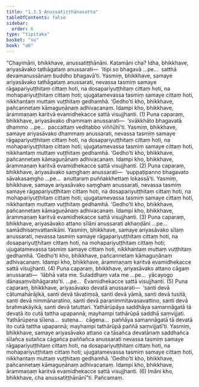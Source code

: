 ```yaml
---
title: "1.3.5 Anussatiṭṭhānasutta"
tableOfContents: false
sidebar:
  order: 6
type: "tipitaka"
basket: "su"
book: "a6"
---
```



<DynamicBreadcrumb />

<Division number="25" book="a6" bookNo="16" page="275">

<Paragraph number="150" book="a6">
“Chayimāni, bhikkhave, anussatiṭṭhānāni. Katamāni cha? Idha, bhikkhave, ariyasāvako tathāgataṃ anussarati—  ‘itipi so bhagavā …pe…  satthā devamanussānaṃ buddho bhagavā’ti. Yasmiṃ, bhikkhave, samaye ariyasāvako tathāgataṃ anussarati, nevassa tasmiṃ samaye rāgapariyuṭṭhitaṃ cittaṃ hoti, na dosapariyuṭṭhitaṃ cittaṃ hoti, na mohapariyuṭṭhitaṃ cittaṃ hoti; ujugatamevassa tasmiṃ samaye cittaṃ hoti, nikkhantaṃ muttaṃ vuṭṭhitaṃ gedhamhā. ‘Gedho’ti kho, bhikkhave, pañcannetaṃ kāmaguṇānaṃ adhivacanaṃ. Idampi kho, bhikkhave, ārammaṇaṃ karitvā evamidhekacce sattā visujjhanti. (1)
</Paragraph>

<Paragraph number="151" book="a6">
Puna caparaṃ, bhikkhave, ariyasāvako dhammaṃ anussarati—  ‘svākkhāto bhagavatā dhammo …pe…  paccattaṃ veditabbo viññūhī’ti. Yasmiṃ, bhikkhave, samaye ariyasāvako dhammaṃ anussarati, nevassa tasmiṃ samaye rāgapariyuṭṭhitaṃ cittaṃ hoti, na dosapariyuṭṭhitaṃ cittaṃ hoti, na mohapariyuṭṭhitaṃ cittaṃ hoti; ujugatamevassa tasmiṃ samaye cittaṃ hoti, nikkhantaṃ muttaṃ vuṭṭhitaṃ gedhamhā. ‘Gedho’ti kho, bhikkhave, pañcannetaṃ kāmaguṇānaṃ adhivacanaṃ. Idampi kho, bhikkhave, ārammaṇaṃ karitvā evamidhekacce sattā visujjhanti. (2)
</Paragraph>

<Paragraph number="152" book="a6">
Puna caparaṃ, bhikkhave, ariyasāvako saṃghaṃ anussarati—  ‘suppaṭipanno bhagavato sāvakasaṃgho …pe…  anuttaraṃ puññakkhettaṃ lokassā’ti. Yasmiṃ, bhikkhave, samaye ariyasāvako saṃghaṃ anussarati, nevassa tasmiṃ samaye rāgapariyuṭṭhitaṃ cittaṃ hoti, na dosapariyuṭṭhitaṃ cittaṃ hoti, na mohapariyuṭṭhitaṃ cittaṃ hoti; ujugatamevassa tasmiṃ samaye cittaṃ hoti, nikkhantaṃ muttaṃ vuṭṭhitaṃ gedhamhā. ‘Gedho’ti kho, bhikkhave, pañcannetaṃ kāmaguṇānaṃ adhivacanaṃ. Idampi kho, bhikkhave, ārammaṇaṃ karitvā evamidhekacce sattā visujjhanti. (3)
</Paragraph>

<Paragraph number="153" book="a6">
Puna caparaṃ, bhikkhave, ariyasāvako attano sīlāni anussarati akhaṇḍāni …pe…  samādhisaṃvattanikāni. Yasmiṃ, bhikkhave, samaye ariyasāvako sīlaṃ anussarati, nevassa tasmiṃ samaye rāgapariyuṭṭhitaṃ cittaṃ hoti, na dosapariyuṭṭhitaṃ cittaṃ hoti, na mohapariyuṭṭhitaṃ cittaṃ hoti; ujugatamevassa tasmiṃ samaye cittaṃ hoti, nikkhantaṃ muttaṃ vuṭṭhitaṃ gedhamhā. ‘Gedho’ti kho, bhikkhave, pañcannetaṃ kāmaguṇānaṃ adhivacanaṃ. Idampi kho, bhikkhave, ārammaṇaṃ karitvā evamidhekacce sattā visujjhanti. (4)
</Paragraph>

<Paragraph number="154" book="a6">
Puna caparaṃ, bhikkhave, ariyasāvako attano cāgaṃ anussarati—  ‘lābhā vata me. Suladdhaṃ vata me …pe…  yācayogo dānasaṃvibhāgarato’ti. …pe…  Evamidhekacce sattā visujjhanti. (5)
</Paragraph>

<Paragraph number="155" book="a6">
Puna caparaṃ, bhikkhave, ariyasāvako devatā anussarati—  ‘santi devā cātumahārājikā, santi devā tāvatiṃsā, santi devā yāmā, santi devā tusitā, santi devā nimmānaratino, santi devā paranimmitavasavattino, santi devā brahmakāyikā, santi devā tatuttari. Yathārūpāya saddhāya samannāgatā tā devatā ito cutā tattha upapannā; mayhampi tathārūpā saddhā saṃvijjati. Yathārūpena sīlena…  sutena…  cāgena…  paññāya samannāgatā tā devatā ito cutā tattha upapannā; mayhampi tathārūpā paññā saṃvijjatī’ti.
</Paragraph>

<Paragraph number="156" book="a6">
Yasmiṃ, bhikkhave, samaye ariyasāvako attano ca tāsañca devatānaṃ saddhañca sīlañca sutañca cāgañca paññañca anussarati nevassa tasmiṃ samaye rāgapariyuṭṭhitaṃ cittaṃ hoti, na dosapariyuṭṭhitaṃ cittaṃ hoti, na mohapariyuṭṭhitaṃ cittaṃ hoti; ujugatamevassa tasmiṃ samaye cittaṃ hoti, nikkhantaṃ muttaṃ vuṭṭhitaṃ gedhamhā. ‘Gedho’ti kho, bhikkhave, pañcannetaṃ kāmaguṇānaṃ adhivacanaṃ. Idampi kho, bhikkhave, ārammaṇaṃ karitvā evamidhekacce sattā visujjhanti. (6)
</Paragraph>

<Paragraph number="157" book="a6">
Imāni kho, bhikkhave, cha anussatiṭṭhānānī”ti.

</Paragraph>
</Division>

<Paragraph number="158" type="center" book="a6">
Pañcamaṃ.
</Paragraph>